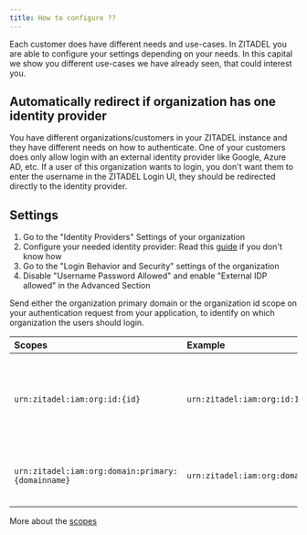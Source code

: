 ```yaml
---
title: How to configure ??
---
```


Each customer does have different needs and use-cases. In ZITADEL you are able to configure your settings depending on your needs.
In this capital we show you different use-cases we have already seen, that could interest you.


## Automatically redirect if organization has one identity provider

You have different organizations/customers in your ZITADEL instance and they have different needs on how to authenticate. One of your customers does only allow login with an external identity provider like Google, Azure AD, etc.
If a user of this organization wants to login, you don't want them to enter the username in the ZITADEL Login UI, they should be redirected directly to the identity provider.

## Settings

1. Go to the "Identity Providers" Settings of your organization
2. Configure your needed identity provider: Read this [guide](../integrate/identity-brokering.md) if you don't know how
3. Go to the "Login Behavior and Security" settings of the organization
4. Disable "Username Password Allowed" and enable "External IDP allowed" in the Advanced Section


Send either the organization primary domain or the organization id scope on your authentication request from your application, to identify on which organization the users should login.

| Scopes                                            | Example                                                | Description                                                                                                                                                                                                                                                           |
|:--------------------------------------------------|:-------------------------------------------------------|-----------------------------------------------------------------------------------------------------------------------------------------------------------------------------------------------------------------------------------------------------------------------|
| `urn:zitadel:iam:org:id:{id}`                     | `urn:zitadel:iam:org:id:178204173316174381`            | When requesting this scope **ZITADEL** will enforce that the user is a member of the selected organization. If the organization does not exist a failure is displayed. It will assert the `urn:zitadel:iam:user:resourceowner` claims.                                |
| `urn:zitadel:iam:org:domain:primary:{domainname}` | `urn:zitadel:iam:org:domain:primary:acme.ch`           | When requesting this scope **ZITADEL** will enforce that the user is a member of the selected organization. If the organization does not exist a failure is displayed                                                                                                 |

More about the [scopes](../../apis/openidoauth/scopes#reserved-scopes)


